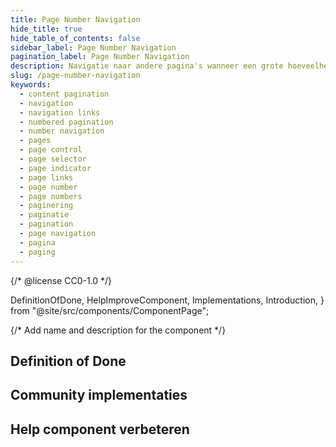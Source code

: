 ```yaml
---
title: Page Number Navigation
hide_title: true
hide_table_of_contents: false
sidebar_label: Page Number Navigation
pagination_label: Page Number Navigation
description: Navigatie naar andere pagina's wanneer een grote hoeveelheid informatie is verdeeld over genummerde pagina's.
slug: /page-number-navigation
keywords:
  - content pagination
  - navigation
  - navigation links
  - numbered pagination
  - number navigation
  - pages
  - page control
  - page selector
  - page indicator
  - page links
  - page number
  - page numbers
  - paginering
  - paginatie
  - pagination
  - page navigation
  - pagina
  - paging
---
```


{/* @license CC0-1.0 */}

  DefinitionOfDone,
  HelpImproveComponent,
  Implementations,
  Introduction,
} from "@site/src/components/ComponentPage";

{/* Add name and description for the component */}


<Introduction component={component} headingLevel={1} description={description} />

## Definition of Done

<DefinitionOfDone component={component} headingLevel={3} />

## Community implementaties

<Implementations component={component} headingLevel={3} />

## Help component verbeteren

<HelpImproveComponent component={component} headingLevel={3} />
